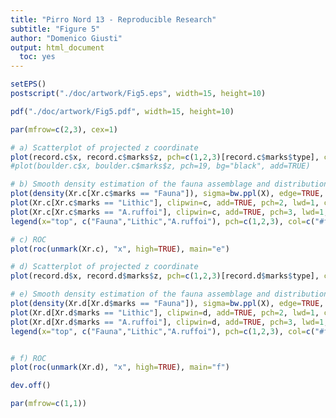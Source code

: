```yaml
---
title: "Pirro Nord 13 - Reproducible Research"
subtitle: "Figure 5"
author: "Domenico Giusti"
output: html_document
  toc: yes
---
```


```r
setEPS()
postscript("./doc/artwork/Fig5.eps", width=15, height=10)

pdf("./doc/artwork/Fig5.pdf", width=15, height=10)

par(mfrow=c(2,3), cex=1)

# a) Scatterplot of projected z coordinate
plot(record.c$x, record.c$marks$z, pch=c(1,2,3)[record.c$marks$type], col=c("#f8766d","#00ba38","#00bfc4")[record.c$marks$type], main="a", xlab="x(meter)", ylab="z(meter)")
#plot(boulder.c$x, boulder.c$marks$z, pch=19, bg="black", add=TRUE)

# b) Smooth density estimation of the fauna assemblage and distribution of the lithic artifacts in SU C
plot(density(Xr.c[Xr.c$marks == "Fauna"]), sigma=bw.ppl(X), edge=TRUE, diggle=TRUE, axes=TRUE, main="c")
plot(Xr.c[Xr.c$marks == "Lithic"], clipwin=c, add=TRUE, pch=2, lwd=1, col="#00ba38")
plot(Xr.c[Xr.c$marks == "A.ruffoi"], clipwin=c, add=TRUE, pch=3, lwd=1, col="#00bfc4")
legend(x="top", c("Fauna","Lithic","A.ruffoi"), pch=c(1,2,3), col=c("#f8766d","#00ba38","#00bfc4"))

# c) ROC
plot(roc(unmark(Xr.c), "x", high=TRUE), main="e")

# d) Scatterplot of projected z coordinate
plot(record.d$x, record.d$marks$z, pch=c(1,2,3)[record.d$marks$type], col=c("#f8766d","#00ba38","#00bfc4")[record.d$marks$type], main="b", xlab="x(meter)", ylab="z(meter)")

# e) Smooth density estimation of the fauna assemblage and distribution of the lithic artifacts in SU D
plot(density(Xr.d[Xr.d$marks == "Fauna"]), sigma=bw.ppl(X), edge=TRUE, diggle=TRUE, axes=TRUE, main="d")
plot(Xr.d[Xr.d$marks == "Lithic"], clipwin=d, add=TRUE, pch=2, lwd=1, col="#00ba38")
plot(Xr.d[Xr.d$marks == "A.ruffoi"], clipwin=d, add=TRUE, pch=3, lwd=1, col="#00bfc4")
legend(x="top", c("Fauna","Lithic","A.ruffoi"), pch=c(1,2,3), col=c("#f8766d","#00ba38","#00bfc4"))


# f) ROC
plot(roc(unmark(Xr.d), "x", high=TRUE), main="f")

dev.off()

par(mfrow=c(1,1))
```